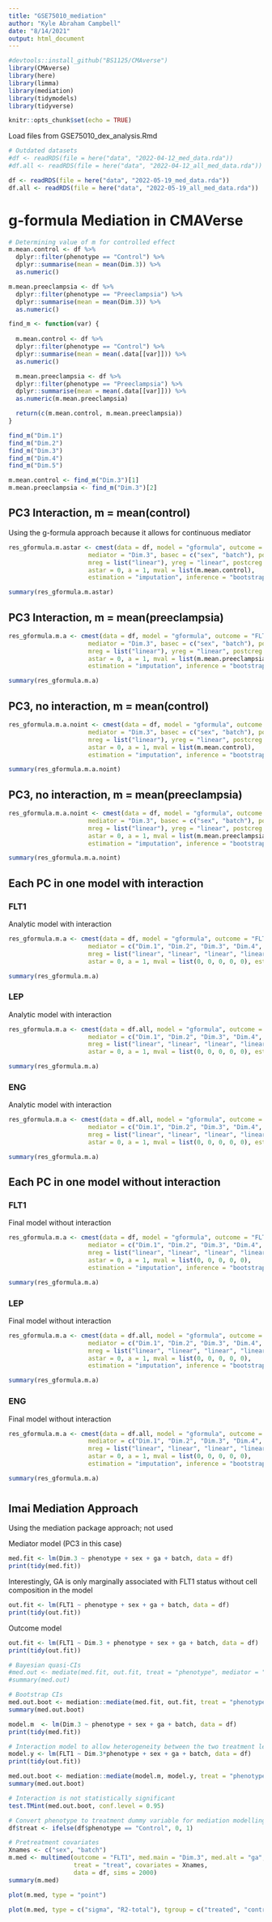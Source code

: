 ```yaml
---
title: "GSE75010_mediation"
author: "Kyle Abraham Campbell"
date: "8/14/2021"
output: html_document
---
```


```r
#devtools::install_github("BS1125/CMAverse")
library(CMAverse)
library(here)
library(limma)
library(mediation)
library(tidymodels)
library(tidyverse)

knitr::opts_chunk$set(echo = TRUE)
```

Load files from GSE75010_dex_analysis.Rmd
```r
# Outdated datasets
#df <- readRDS(file = here("data", "2022-04-12_med_data.rda"))
#df.all <- readRDS(file = here("data", "2022-04-12_all_med_data.rda"))

df <- readRDS(file = here("data", "2022-05-19_med_data.rda"))
df.all <- readRDS(file = here("data", "2022-05-19_all_med_data.rda"))
```

# g-formula Mediation in CMAVerse {.tabset}

```r
# Determining value of m for controlled effect
m.mean.control <- df %>%
  dplyr::filter(phenotype == "Control") %>%
  dplyr::summarise(mean = mean(Dim.3)) %>%
  as.numeric()

m.mean.preeclampsia <- df %>%
  dplyr::filter(phenotype == "Preeclampsia") %>%
  dplyr::summarise(mean = mean(Dim.3)) %>%
  as.numeric()

find_m <- function(var) {
  
  m.mean.control <- df %>%
  dplyr::filter(phenotype == "Control") %>%
  dplyr::summarise(mean = mean(.data[[var]])) %>%
  as.numeric()

  m.mean.preeclampsia <- df %>%
  dplyr::filter(phenotype == "Preeclampsia") %>%
  dplyr::summarise(mean = mean(.data[[var]])) %>%
  as.numeric(m.mean.preeclampsia)

  return(c(m.mean.control, m.mean.preeclampsia))
}

find_m("Dim.1")
find_m("Dim.2")
find_m("Dim.3")
find_m("Dim.4")
find_m("Dim.5")

m.mean.control <- find_m("Dim.3")[1]
m.mean.preeclampsia <- find_m("Dim.3")[2]

```

## PC3 Interaction, m = mean(control)
Using the g-formula approach because it allows for continuous mediator
```r
res_gformula.m.astar <- cmest(data = df, model = "gformula", outcome = "FLT1", exposure = "phenotype",
                      mediator = "Dim.3", basec = c("sex", "batch"), postc = "ga", EMint = TRUE,
                      mreg = list("linear"), yreg = "linear", postcreg = list("linear"),
                      astar = 0, a = 1, mval = list(m.mean.control), 
                      estimation = "imputation", inference = "bootstrap", nboot = 1000)
```

```r
summary(res_gformula.m.astar)
```

## PC3 Interaction, m = mean(preeclampsia)
```r
res_gformula.m.a <- cmest(data = df, model = "gformula", outcome = "FLT1", exposure = "phenotype",
                      mediator = "Dim.3", basec = c("sex", "batch"), postc = "ga", EMint = TRUE,
                      mreg = list("linear"), yreg = "linear", postcreg = list("linear"),
                      astar = 0, a = 1, mval = list(m.mean.preeclampsia), 
                      estimation = "imputation", inference = "bootstrap", nboot = 1000)
```

```r
summary(res_gformula.m.a)
```

## PC3, no interaction, m = mean(control)
```r
res_gformula.m.a.noint <- cmest(data = df, model = "gformula", outcome = "FLT1", exposure = "phenotype",
                      mediator = "Dim.3", basec = c("sex", "batch"), postc = "ga", EMint = FALSE,
                      mreg = list("linear"), yreg = "linear", postcreg = list("linear"),
                      astar = 0, a = 1, mval = list(m.mean.control), 
                      estimation = "imputation", inference = "bootstrap", nboot = 1000)
```

```r
summary(res_gformula.m.a.noint)
```

## PC3, no interaction, m = mean(preeclampsia)
```r
res_gformula.m.a.noint <- cmest(data = df, model = "gformula", outcome = "FLT1", exposure = "phenotype",
                      mediator = "Dim.3", basec = c("sex", "batch"), postc = "ga", EMint = FALSE,
                      mreg = list("linear"), yreg = "linear", postcreg = list("linear"),
                      astar = 0, a = 1, mval = list(m.mean.preeclampsia), 
                      estimation = "imputation", inference = "bootstrap", nboot = 1000)
```

```r
summary(res_gformula.m.a.noint)
```

## Each PC in one model with interaction

### FLT1
Analytic model with interaction
```r
res_gformula.m.a <- cmest(data = df, model = "gformula", outcome = "FLT1", exposure = "phenotype",
                      mediator = c("Dim.1", "Dim.2", "Dim.3", "Dim.4", "Dim.5"), basec = c("sex", "batch"), postc = "ga", EMint = TRUE,
                      mreg = list("linear", "linear", "linear", "linear", "linear"), yreg = "linear", postcreg = list("linear"),
                      astar = 0, a = 1, mval = list(0, 0, 0, 0, 0), estimation = "imputation", inference = "bootstrap", nboot = 1000)
```

```r
summary(res_gformula.m.a)
```

### LEP
Analytic model with interaction
```r
res_gformula.m.a <- cmest(data = df.all, model = "gformula", outcome = "LEP", exposure = "phenotype",
                      mediator = c("Dim.1", "Dim.2", "Dim.3", "Dim.4", "Dim.5"), basec = c("sex", "batch"), postc = "ga", EMint = TRUE,
                      mreg = list("linear", "linear", "linear", "linear", "linear"), yreg = "linear", postcreg = list("linear"),
                      astar = 0, a = 1, mval = list(0, 0, 0, 0, 0), estimation = "imputation", inference = "bootstrap", nboot = 1000)
```

```r
summary(res_gformula.m.a)
```

### ENG
Analytic model with interaction
```r
res_gformula.m.a <- cmest(data = df.all, model = "gformula", outcome = "ENG", exposure = "phenotype",
                      mediator = c("Dim.1", "Dim.2", "Dim.3", "Dim.4", "Dim.5"), basec = c("sex", "batch"), postc = "ga", EMint = TRUE,
                      mreg = list("linear", "linear", "linear", "linear", "linear"), yreg = "linear", postcreg = list("linear"),
                      astar = 0, a = 1, mval = list(0, 0, 0, 0, 0), estimation = "imputation", inference = "bootstrap", nboot = 1000)
```

```r
summary(res_gformula.m.a)
```

## Each PC in one model without interaction
### FLT1
Final model without interaction
```r
res_gformula.m.a <- cmest(data = df, model = "gformula", outcome = "FLT1", exposure = "phenotype",
                      mediator = c("Dim.1", "Dim.2", "Dim.3", "Dim.4", "Dim.5"), basec = c("sex", "batch"), postc = "ga", EMint = FALSE,
                      mreg = list("linear", "linear", "linear", "linear", "linear"), yreg = "linear", postcreg = list("linear"),
                      astar = 0, a = 1, mval = list(0, 0, 0, 0, 0), 
                      estimation = "imputation", inference = "bootstrap", nboot = 1000)
```

```r
summary(res_gformula.m.a)
```
### LEP
Final model without interaction
```r
res_gformula.m.a <- cmest(data = df.all, model = "gformula", outcome = "LEP", exposure = "phenotype",
                      mediator = c("Dim.1", "Dim.2", "Dim.3", "Dim.4", "Dim.5"), basec = c("sex", "batch"), postc = "ga", EMint = FALSE,
                      mreg = list("linear", "linear", "linear", "linear", "linear"), yreg = "linear", postcreg = list("linear"),
                      astar = 0, a = 1, mval = list(0, 0, 0, 0, 0), 
                      estimation = "imputation", inference = "bootstrap", nboot = 1000)
```

```r
summary(res_gformula.m.a)
```

### ENG
Final model without interaction
```r
res_gformula.m.a <- cmest(data = df.all, model = "gformula", outcome = "ENG", exposure = "phenotype",
                      mediator = c("Dim.1", "Dim.2", "Dim.3", "Dim.4", "Dim.5"), basec = c("sex", "batch"), postc = "ga", EMint = FALSE,
                      mreg = list("linear", "linear", "linear", "linear", "linear"), yreg = "linear", postcreg = list("linear"),
                      astar = 0, a = 1, mval = list(0, 0, 0, 0, 0), 
                      estimation = "imputation", inference = "bootstrap", nboot = 1000)
```

```r
summary(res_gformula.m.a)
```

# {-}

## Imai Mediation Approach
Using the mediation package approach; not used

Mediator model (PC3 in this case)
```r
med.fit <- lm(Dim.3 ~ phenotype + sex + ga + batch, data = df)
print(tidy(med.fit))
```
Interestingly, GA is only marginally associated with FLT1 status without cell composition in the model
```r
out.fit <- lm(FLT1 ~ phenotype + sex + ga + batch, data = df)
print(tidy(out.fit))
```

Outcome model
```r
out.fit <- lm(FLT1 ~ Dim.3 + phenotype + sex + ga + batch, data = df)
print(tidy(out.fit))
```

```r
# Bayesian quasi-CIs
#med.out <- mediate(med.fit, out.fit, treat = "phenotype", mediator = "Dim.3", robustSE = TRUE, sims = 100)
#summary(med.out)

# Bootstrap CIs
med.out.boot <- mediation::mediate(med.fit, out.fit, treat = "phenotype", mediator = "Dim.3", boot = TRUE, boot.ci.type = "bca", sims = 2000)
summary(med.out.boot)
```

```r
model.m  <- lm(Dim.3 ~ phenotype + sex + ga + batch, data = df)
print(tidy(med.fit))

# Interaction model to allow heterogeneity between the two treatment levels
model.y <- lm(FLT1 ~ Dim.3*phenotype + sex + ga + batch, data = df)
print(tidy(out.fit))

med.out.boot <- mediation::mediate(model.m, model.y, treat = "phenotype", mediator = "Dim.3", boot = TRUE, boot.ci.type = "bca", sims = 2000)
summary(med.out.boot)

# Interaction is not statistically significant
test.TMint(med.out.boot, conf.level = 0.95)
```

```r
# Convert phenotype to treatment dummy variable for mediation modelling
df$treat <- ifelse(df$phenotype == "Control", 0, 1)

# Pretreatment covariates
Xnames <- c("sex", "batch")
m.med <- multimed(outcome = "FLT1", med.main = "Dim.3", med.alt = "ga",
                  treat = "treat", covariates = Xnames,
                  data = df, sims = 2000)
summary(m.med)
```

```r
plot(m.med, type = "point")
```

```r
plot(m.med, type = c("sigma", "R2-total"), tgroup = c("treated", "control"))
```
